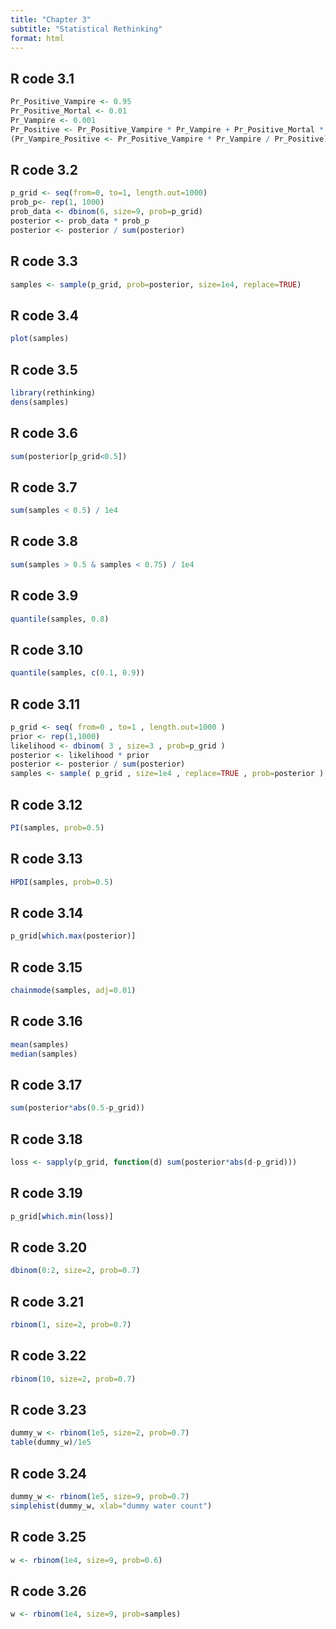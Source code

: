 ```yaml
---
title: "Chapter 3"
subtitle: "Statistical Rethinking"
format: html
---
```


## R code 3.1

```r
Pr_Positive_Vampire <- 0.95
Pr_Positive_Mortal <- 0.01
Pr_Vampire <- 0.001
Pr_Positive <- Pr_Positive_Vampire * Pr_Vampire + Pr_Positive_Mortal * (1 - Pr_Vampire)
(Pr_Vampire_Positive <- Pr_Positive_Vampire * Pr_Vampire / Pr_Positive)
```
## R code 3.2

```r
p_grid <- seq(from=0, to=1, length.out=1000)
prob_p<- rep(1, 1000)
prob_data <- dbinom(6, size=9, prob=p_grid)
posterior <- prob_data * prob_p
posterior <- posterior / sum(posterior)
```
## R code 3.3

```r
samples <- sample(p_grid, prob=posterior, size=1e4, replace=TRUE)
```
## R code 3.4

```r
plot(samples)
```
## R code 3.5

```r
library(rethinking)
dens(samples)
```
## R code 3.6

```r
sum(posterior[p_grid<0.5])
```
## R code 3.7

```r
sum(samples < 0.5) / 1e4
```
## R code 3.8

```r
sum(samples > 0.5 & samples < 0.75) / 1e4
```
## R code 3.9

```r
quantile(samples, 0.8)
```
## R code 3.10

```r
quantile(samples, c(0.1, 0.9))
```
## R code 3.11

```r
p_grid <- seq( from=0 , to=1 , length.out=1000 )
prior <- rep(1,1000)
likelihood <- dbinom( 3 , size=3 , prob=p_grid )
posterior <- likelihood * prior
posterior <- posterior / sum(posterior)
samples <- sample( p_grid , size=1e4 , replace=TRUE , prob=posterior )
```
## R code 3.12

```r
PI(samples, prob=0.5)
```
## R code 3.13

```r
HPDI(samples, prob=0.5)
```
## R code 3.14

```r
p_grid[which.max(posterior)]
```
## R code 3.15

```r
chainmode(samples, adj=0.01)
```
## R code 3.16

```r
mean(samples)
median(samples)
```
## R code 3.17

```r
sum(posterior*abs(0.5-p_grid))
```
## R code 3.18

```r
loss <- sapply(p_grid, function(d) sum(posterior*abs(d-p_grid)))
```
## R code 3.19

```r
p_grid[which.min(loss)]
```
## R code 3.20

```r
dbinom(0:2, size=2, prob=0.7)
```
## R code 3.21

```r
rbinom(1, size=2, prob=0.7)
```
## R code 3.22

```r
rbinom(10, size=2, prob=0.7)
```
## R code 3.23

```r
dummy_w <- rbinom(1e5, size=2, prob=0.7)
table(dummy_w)/1e5
```
## R code 3.24

```r
dummy_w <- rbinom(1e5, size=9, prob=0.7)
simplehist(dummy_w, xlab="dummy water count")
```
## R code 3.25

```r
w <- rbinom(1e4, size=9, prob=0.6)
```
## R code 3.26

```r
w <- rbinom(1e4, size=9, prob=samples)
```